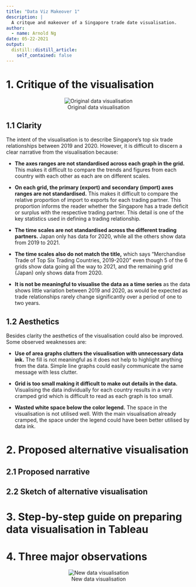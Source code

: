 ```yaml
---
title: "Data Viz Makeover 1"
description: |
  A critque and makeover of a Singapore trade date visualisation.
author:
  - name: Arnold Ng
date: 05-22-2021
output:
  distill::distill_article:
    self_contained: false
---
```


# 1. Critique of the visualisation

<center>

![Original data visualisation](original_viz.png)

</center>

## 1.1 Clarity

The intent of the visualisation is to describe Singapore's top six trade relationships between 2019 and 2020. However, it is difficult to discern a clear narrative from the visualisation because:

* **The axes ranges are not standardised across each graph in the grid.** This makes it difficult to compare the trends and figures from each country with each other as each are on different scales.

* **On each grid, the primary (export) and secondary (import) axes ranges are not standardised.** This makes it difficult to compare the relative proportion of import to exports for each trading partner. This proportion informs the reader whether the Singapore has a trade deficit or surplus with the respective trading partner. This detail is one of the key statistics used in defining a trading relationship.

* **The time scales are not standardised across the different trading partners.** Japan only has data for 2020, while all the others show data from 2019 to 2021.

* **The time scales also do not match the title,** which says "Merchandise Trade of Top Six Trading Countries, 2019-2020" even though 5 of the 6 grids show data going all the way to 2021, and the remaining grid (Japan) only shows data from 2020.

* **It is not be meaningful to visualise the data as a time series** as the data shows little variation between 2019 and 2020, as would be expected as trade relationships rarely change significantly over a period of one to two years.

## 1.2 Aesthetics

Besides clarity the aesthetics of the visualisation could also be improved. Some observed weaknesses are:

* **Use of area graphs clutters the visualisation with unnecessary data ink.**  The fill is not meaningful as it does not help to highlight anything from the data. Simple line graphs could easily communicate the same message with less clutter.

* **Grid is too small making it difficult to make out details in the data.** Visualising the data individually for each country results in a very cramped grid which is difficult to read as each graph is too small.

* **Wasted white space below the color legend.** The space in the visualisation is not utilised well. With the main visualisation already cramped, the space under the legend could have been better utilised by data ink.

# 2. Proposed alternative visualisation

## 2.1 Proposed narrative



## 2.2 Sketch of alternative visualisation

# 3. Step-by-step guide on preparing data visualisation in Tableau

# 4. Three major observations

<center>

![New data visualisation](new_viz.png)

</center>